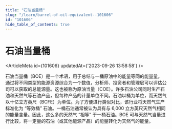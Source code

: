 ```yaml
---
title: "石油当量桶"
slug: "/learn/barrel-of-oil-equivalent--101606"
id: "101606"
hide_table_of_contents: true
---
```



# 石油当量桶

<ArticleMeta id={101606} updatedAt={'2023-09-26 13:58:58'} />
<div className='border-solid border-b border-t-0 my-4 border-[var(--ifm-color-gray-300)]' />

石油当量桶（BOE）是一个术语，用于总结与一桶原油中的能量等同的能量量。通过将不同类型的能源资源综合为一个数值，分析师、投资者和管理层可以评估公司可以获取的总能源量。这也被称为原油当量（COE）。许多石油公司同时生产石油和天然气等石油产品，但每种产品的计量单位不同。石油以桶为单位，而天然气以十亿立方英尺（BCFE）为单位。为了方便进行类似对比，该行业将天然气生产标准化为 “等效桶” 石油。一桶石油通常被认为具有与 6,000 立方英尺天然气相同的能量含量。因此，这么多的天然气 “相等” 于一桶石油。BOE 可与天然气当量进行比较，将一定量的石油（或其他能源产品）的能量转化为天然气的能量。
